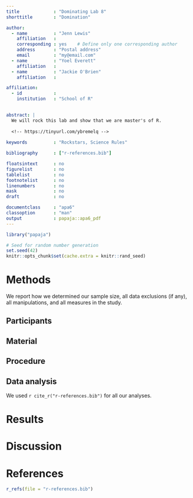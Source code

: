 ```yaml
---
title             : "Dominating Lab 8"
shorttitle        : "Domination"

author: 
  - name          : "Jenn Lewis"
    affiliation   : 
    corresponding : yes    # Define only one corresponding author
    address       : "Postal address"
    email         : "my@email.com"
  - name          : "Yoel Everett"
    affiliation   : 
  - name          : "Jackie O'Brien"
    affiliation   : 

affiliation:
  - id            : 
    institution   : "School of R"
    

abstract: |
  We will rock this lab and show that we are master's of R.  
  
  <!-- https://tinyurl.com/ybremelq -->
  
keywords          : "Rockstars, Science Rules"

bibliography      : ["r-references.bib"]

floatsintext      : no
figurelist        : no
tablelist         : no
footnotelist      : no
linenumbers       : no
mask              : no
draft             : no

documentclass     : "apa6"
classoption       : "man"
output            : papaja::apa6_pdf
---
```


```r
library("papaja")
```

```r
# Seed for random number generation
set.seed(42)
knitr::opts_chunk$set(cache.extra = knitr::rand_seed)
```



# Methods
We report how we determined our sample size, all data exclusions (if any), all manipulations, and all measures in the study. <!-- 21-word solution (Simmons, Nelson & Simonsohn, 2012; retrieved from http://ssrn.com/abstract=2160588) -->

## Participants

## Material

## Procedure

## Data analysis
We used `r cite_r("r-references.bib")` for all our analyses.


# Results

# Discussion


\newpage

# References
```r
r_refs(file = "r-references.bib")
```

\begingroup
\setlength{\parindent}{-0.5in}
\setlength{\leftskip}{0.5in}

<div id = "refs"></div>
\endgroup

